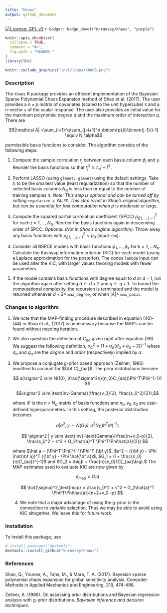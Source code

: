 ```yaml
---
title: "khaos"
output: github_document
---
```


[![License: GPL v3](https://img.shields.io/badge/License-BSD_3-blue.svg)](https://www.gnu.org/licenses/gpl-3.0) `r badger::badge_devel("knrumsey/khaos", "purple")`

<!-- README.md is generated from README.Rmd. Please edit that file -->

```r
knitr::opts_chunk$set(
  collapse = TRUE,
  comment = "#>",
  fig.path = "README-"
)
library(lhs)
```

```r
knitr::include_graphics("inst/logos/KHAOS.png")
```

### Description

The `khaos` R package provides an efficient implementation of the Bayesian Sparse Polynomial Chaos Expansion method of Shao et al. (2017). The user provides a $n\times p$ matrix of covariates (scaled to the unit hypercube) `X` and a $n$-vector `y` of the scalar response. The user also provides an initial value for the maximum polynomial degree $d$ and the maximum order of interaction $q$. There are

$$|\mathcal A| =\sum_{i=1}^q\sum_{j=i+1}^d \binom{p}{i}\binom{j-1}{i-1} \equiv N_\alpha$$

permissible basis functions to consider. The algorithm consists of the following steps:

1.  Compute the sample correlation $r_j$ between each basis column $\phi_j$ and $y$. Reorder the basis functions so that $r_j^2 \geq r_={j+1}^2$.

2.  Perform LASSO (using `glmnet::glmnet`) using the default settings. Take $\lambda$ to be the smallest value (least regularization) so that the number of selected basis columns $N_\alpha$ is less than or equal to the number of training samples $n$. *Note: This step is optional and can be turned off by setting `regularize = FALSE`. This step is not in Shao's original algorithm, but can be essential for fast computation when* $p$ is moderate or large.

3.  Compute the squared partial correlation coefficient (SPCC) $\rho^2_{j|1,\ldots, j-1}$ for each $j=1, \ldots, N_\alpha$. Reorder the basis functions again in descending order of SPCC. *Optional: (Not in Shao's original algorithm):* Throw away any basis functions with $\rho^2_{j|1,\ldots, j-1} < \rho_0$ (input `rho`).

4.  Consider all BSPCE models with basis functions $\phi_1, \ldots, \phi_k$ for $k=1, \ldots N_\alpha$. Calculate the Kashyap information criterion (KIC) for each model (using a Laplace approximation for the posterior). The codes `lambda` input can be used alter the KIC, with larger values favoring models with fewer parameters.

5.  If the model contains basis functions with degree equal to $d$ or $d-1$, run the algorithm again after setting $d \leftarrow d+2$ and $q \leftarrow q + 1$. To bound the computational complexity, the recursion is terminated and the model is returned whenever $d +2 >$ `max_degree`, or when $|A| >$ `max_basis`.

### Changes to algorithm

1.  We note that the MAP-finding procedure described in equation (40)-(44) in Shao et al., (2017) is unnecessary because the MAP's can be found without needing iteration.

2.  We also question the definition of $C_{aa}$ given right after equation (39). We suggest the following definition, $\sigma_\alpha^2 = (1 + q_\alpha(d_\alpha+q_\alpha-2))^{-1}$ where $d_\alpha$ and $q_\alpha$ are the *degree* and *order* (respectively) implied by $\alpha$.

3.  We propose a conjugate g-prior based approach (Zellner, 1986) modified to account for ${\bf C}_{aa}$. The prior distributions become

    $$
    a|\sigma^2 \sim N({0}, \frac{\sigma^2n}{n_0}C_{aa}(\Phi^T\Phi)^{-1})
    $$

    $$\sigma^2 \sim \text{Inv-Gamma}(\frac{v_0}{2}, \frac{s_0^2}{2}),$$

    where $\Phi$ is the $n\times N_\alpha$ matrix of basis functions and $n_0, v_0, s_0$ are user-defined hyperparameters. In this setting, the posterior distribution becomes

    $$
    a | \sigma^2, y \sim N( G_1 \hat{a} , \sigma^2 G_1(\Phi^T \Phi)^{-1}) 
    $$

    $$
    \sigma^2 | y \sim \text{Inv}-\text{Gamma}(\frac{n+v_0-p}{2}, \frac{s_0^2 + s^2 + G_2\hat{a}^T \Phi^T\Phi\hat{a}}{2})
    $$

    where $\hat a = (\Phi^T \Phi)^{-1}\Phi^T {\bf y}$, $s^2 = ({\bf y} - \Phi \hat{\bf a})^T ({\bf y} - \Phi \hat{\bf a})$, $G_1 = (I + \frac{n_0}{n}C_{aa})^{-1}$ and $G_2 = \big(I + \frac{n}{n_0}{C}_{aa}\big).$ The MAP estimates used to evaluate KIC are now given by

    $$
    \hat{a}_\text{map} = G_1 \hat{a}
    $$

    $$
    \hat{\sigma}^2_\text{map} = \frac{s_0^2 + s^2 + G_2\hat{a}^T \Phi^T\Phi\hat{a}}{n+2+v_0 -p}
    $$

    4.  We note that a major advantage of using the g-prior is the connection to variable selection. Thus we may be able to avoid using KIC altogether. We leave this for future work.

### Installation

To install this package, use

```R
# install.packages("devtools")
devtools::install_github("knrumsey/khaos")
```

### References

Shao, Q., Younes, A., Fahs, M., & Mara, T. A. (2017). Bayesian sparse polynomial chaos expansion for global sensitivity analysis. Computer Methods in Applied Mechanics and Engineering, 318, 474-496.

Zellner, A. (1986). On assessing prior distributions and Bayesian regression analysis with g-prior distributions. *Bayesian inference and decision techniques*.

